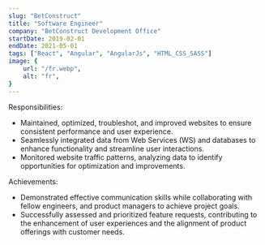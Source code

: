 ```yaml
---
slug: "BetConstruct"
title: "Software Engineer"
company: "BetConstruct Development Office"
startDate: 2019-02-01
endDate: 2021-05-01
tags: ["React", "Angular", "AngularJs", "HTML_CSS_SASS"]
image: {
    url: "/fr.webp",
    alt: "fr",
}
---
```


Responsibilities:
- Maintained, optimized, troubleshot, and improved websites to ensure consistent performance and user experience.
- Seamlessly integrated data from Web Services (WS) and databases to enhance functionality and streamline user interactions.
- Monitored website traffic patterns, analyzing data to identify opportunities for optimization and improvements.

Achievements:
- Demonstrated effective communication skills while collaborating with fellow engineers, and product managers to achieve project goals.
- Successfully assessed and prioritized feature requests, contributing to the enhancement of user experiences and the alignment of product offerings with customer needs.
